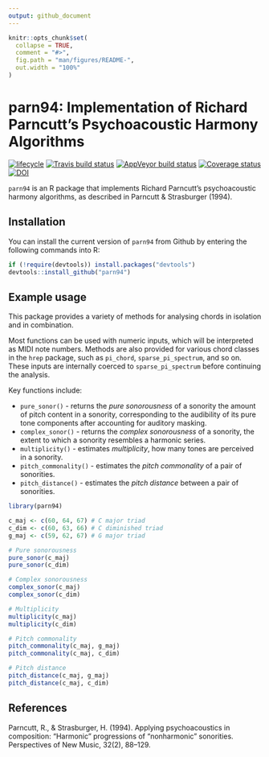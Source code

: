 ```yaml
---
output: github_document
---
```


<!-- README.md is generated from README.Rmd. Please edit that file -->

```r
knitr::opts_chunk$set(
  collapse = TRUE,
  comment = "#>",
  fig.path = "man/figures/README-",
  out.width = "100%"
)
```

# parn94: Implementation of Richard Parncutt's Psychoacoustic Harmony Algorithms

[![lifecycle](https://img.shields.io/badge/lifecycle-maturing-blue.svg)](https://www.tidyverse.org/lifecycle/#maturing)
[![Travis build status](https://travis-ci.org/pmcharrison/parn94.svg?branch=master)](https://travis-ci.org/pmcharrison/parn94)
[![AppVeyor build status](https://ci.appveyor.com/api/projects/status/github/pmcharrison/parn94?branch=master&svg=true)](https://ci.appveyor.com/project/pmcharrison/parn94)
[![Coverage status](https://coveralls.io/repos/github/pmcharrison/parn94/badge.svg)](https://coveralls.io/r/pmcharrison/parn94?branch=master)
[![DOI](https://zenodo.org/badge/DOI/10.5281/zenodo.2545759.svg)](https://doi.org/10.5281/zenodo.2545759)

`parn94` is an R package that implements Richard Parncutt's 
psychoacoustic harmony algorithms,
as described in Parncutt & Strasburger (1994).

## Installation

You can install the current version of `parn94` from Github
by entering the following commands into R:

``` r
if (!require(devtools)) install.packages("devtools")
devtools::install_github("parn94")
```

## Example usage

This package provides a variety of methods for analysing chords
in isolation and in combination.

Most functions can be used with numeric inputs, 
which will be interpreted as MIDI note numbers.
Methods are also provided for various chord classes in the 
`hrep` package, such as `pi_chord`, `sparse_pi_spectrum`, and so on.
These inputs are internally coerced to `sparse_pi_spectrum`
before continuing the analysis.

Key functions include:

- `pure_sonor()` - returns the *pure sonorousness* of a sonority the amount of pitch content in a sonority,
corresponding to the audibility of its pure tone components
after accounting for auditory masking.
- `complex_sonor()` - returns the *complex sonorousness* of a sonority,
the extent to which a sonority resembles a harmonic series.
- `multiplicity()` - estimates *multiplicity*,
how many tones are perceived in a sonority.
- `pitch_commonality()` - estimates the *pitch commonality* 
of a pair of sonorities.
- `pitch_distance()` - estimates the *pitch distance*
between a pair of sonorities.

```r
library(parn94)

c_maj <- c(60, 64, 67) # C major triad
c_dim <- c(60, 63, 66) # C diminished triad
g_maj <- c(59, 62, 67) # G major triad

# Pure sonorousness
pure_sonor(c_maj)
pure_sonor(c_dim)

# Complex sonorousness
complex_sonor(c_maj)
complex_sonor(c_dim)

# Multiplicity
multiplicity(c_maj)
multiplicity(c_dim)

# Pitch commonality
pitch_commonality(c_maj, g_maj)
pitch_commonality(c_maj, c_dim)

# Pitch distance
pitch_distance(c_maj, g_maj)
pitch_distance(c_maj, c_dim)
```

## References

Parncutt, R., & Strasburger, H. (1994). Applying psychoacoustics in composition: “Harmonic” progressions of “nonharmonic” sonorities. Perspectives of New Music, 32(2), 88–129.
